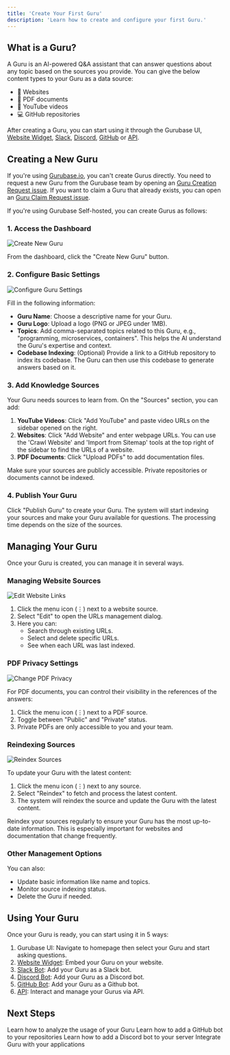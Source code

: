 ```yaml
---
title: 'Create Your First Guru'
description: 'Learn how to create and configure your first Guru.'
---
```



## What is a Guru?

A Guru is an AI-powered Q&A assistant that can answer questions about any topic based on the sources you provide. You can give the below content types to your Guru as a data source:
- 📄 Websites
- 📑 PDF documents
- 🎥 YouTube videos
- 💻 GitHub repositories

After creating a Guru, you can start using it through the Gurubase UI, [Website Widget](/integrations/website-widget), [Slack](/integrations/slack-bot), [Discord](/integrations/discord-bot), [GitHub](/integrations/github-bot) or [API](/api-reference/introduction).

## Creating a New Guru

If you're using [Gurubase.io](https://gurubase.io/), you can't create Gurus directly. You need to request a new Guru from the Gurubase team by opening an [Guru Creation Request issue](https://github.com/Gurubase/gurubase/issues/new?template=guru_creation_request.md). If you want to claim a Guru that already exists, you can open an [Guru Claim Request issue](https://github.com/Gurubase/gurubase/issues/new?template=guru_claim_request.md).

If you're using Gurubase Self-hosted, you can create Gurus as follows:

### 1. Access the Dashboard

<Frame>
  <img src="/images/gurubase-create-guru-1.png" alt="Create New Guru" />
</Frame>

From the dashboard, click the "Create New Guru" button.

### 2. Configure Basic Settings

<Frame>
  <img src="/images/gurubase-create-guru-2.png" alt="Configure Guru Settings" />
</Frame>

Fill in the following information:
- **Guru Name**: Choose a descriptive name for your Guru.
- **Guru Logo**: Upload a logo (PNG or JPEG under 1MB).
- **Topics**: Add comma-separated topics related to this Guru, e.g., "programming, microservices, containers". This helps the AI understand the Guru's expertise and context.
- **Codebase Indexing**: (Optional) Provide a link to a GitHub repository to index its codebase. The Guru can then use this codebase to generate answers based on it.

### 3. Add Knowledge Sources

Your Guru needs sources to learn from. On the "Sources" section, you can add:

1. **YouTube Videos**: Click "Add YouTube" and paste video URLs on the sidebar opened on the right.
2. **Websites**: Click "Add Website" and enter webpage URLs. You can use the 'Crawl Website' and 'Import from Sitemap' tools at the top right of the sidebar to find the URLs of a website.
3. **PDF Documents**: Click "Upload PDFs" to add documentation files.

<Note>
  Make sure your sources are publicly accessible. Private repositories or documents cannot be indexed.
</Note>

### 4. Publish Your Guru

Click "Publish Guru" to create your Guru. The system will start indexing your sources and make your Guru available for questions. The processing time depends on the size of the sources.

## Managing Your Guru

Once your Guru is created, you can manage it in several ways.

### Managing Website Sources

<Frame>
  <img src="/images/gurubase-edit-website-links.jpg" alt="Edit Website Links" />
</Frame>

1. Click the menu icon (⋮) next to a website source.
2. Select "Edit" to open the URLs management dialog.
3. Here you can:
   - Search through existing URLs.
   - Select and delete specific URLs.
   - See when each URL was last indexed.

### PDF Privacy Settings

<Frame>
  <img src="/images/gurubase-change-pdf-privacy.jpg" alt="Change PDF Privacy" />
</Frame>

For PDF documents, you can control their visibility in the references of the answers:
1. Click the menu icon (⋮) next to a PDF source.
2. Toggle between "Public" and "Private" status.
3. Private PDFs are only accessible to you and your team.

### Reindexing Sources

<Frame>
  <img src="/images/gurubase-reindex.jpg" alt="Reindex Sources" />
</Frame>

To update your Guru with the latest content:
1. Click the menu icon (⋮) next to any source.
2. Select "Reindex" to fetch and process the latest content.
3. The system will reindex the source and update the Guru with the latest content.

<Note>
  Reindex your sources regularly to ensure your Guru has the most up-to-date information. This is especially important for websites and documentation that change frequently.
</Note>

### Other Management Options

You can also:
- Update basic information like name and topics.
- Monitor source indexing status.
- Delete the Guru if needed.

## Using Your Guru

Once your Guru is ready, you can start using it in 5 ways:
1. Gurubase UI: Navigate to homepage then select your Guru and start asking questions.
2. [Website Widget](/integrations/website-widget): Embed your Guru on your website.
3. [Slack Bot](/integrations/slack-bot): Add your Guru as a Slack bot.
4. [Discord Bot](/integrations/discord-bot): Add your Guru as a Discord bot.
4. [GitHub Bot](/integrations/github-bot): Add your Guru as a Github bot.
5. [API](/api-reference/introduction): Interact and manage your Gurus via API.

## Next Steps

<CardGroup cols={2}>
  <Card
    title="Analyze Usage"
    icon="chart-simple"
    href="/guides/analyze-usage"
  >
    Learn how to analyze the usage of your Guru
  </Card>
  <Card
    title="Add GitHub Bot to Your Workspace"
    icon="github"
    href="/integrations/github-bot"
  >
    Learn how to add a GitHub bot to your repositories
  </Card>
  <Card
    title="Add Discord Bot to Your Server"
    icon="discord"
    href="/integrations/discord-bot"
  >
    Learn how to add a Discord bot to your server
  </Card>
  <Card
    title="API Integration"
    icon="plug"
    href="/api-reference/introduction"
  >
    Integrate Guru with your applications
  </Card>
</CardGroup>
